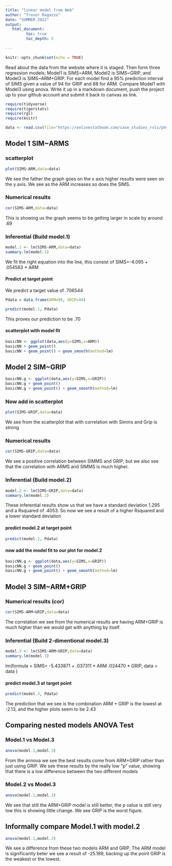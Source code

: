 ```yaml
---
title: "linear model from Web"
author: "Trevor Ragazzo"
date: "SUMMER 2022"
output:
   html_document:
         toc: true
         toc_depth: 5
        
---
```


```r
knitr::opts_chunk$set(echo = TRUE)
```

Read about the data from the website where it is staged.  Then form three regression models; Model1 is SIMS~ARM, Model2 is SIMS~GRIP, and Model3 is SIMS~ARM+GRIP. For each model find a 95% prediction interval of SIMS given a value of 94  for GRIP and 88 for ARM. Compare Model1 with Model3 using anova. Write it up in a markdown document, push the project up to your github account and submit it back to canvas as link. 

 


```r
require(tidyverse)
require(tigerstats)
require(rgl)
require(knitr)

```

```r
data <- read.csv(file="https://onlinestatbook.com/case_studies_rvls/physical_strength/data.txt",sep="",header=TRUE)  

```

## Model 1 SIM~ARMS

### scatterplot

```r
plot(SIMS~ARM,data=data)
```

We see the father the graph goes on the x axis higher results were seen on the y axis. We see as the ARM increases so does the SIMS.


### Numerical results

```r
cor(SIMS~ARM,data=data)
```

This is showing us the graph seems to be getting larger in scale by around .69

### Inferential  (Build model.1)

```r
model.1 <- lm(SIMS~ARM,data=data)
summary.lm(model.1)
```

We fit the right equation into the line, this consist of SIMS=-4.095 + .054563 * ARM


#### Predict at target point

We predict a target value of .706544

```r
Pdata = data.frame(ARM=88, GRIP=94)
```

```r
predict(model.1, Pdata)
```
This proves our prediction to be .70

#### scatterplot with model fit
  

```r
basicNN <- ggplot(data,aes(y=SIMS,x=ARM))
basicNN + geom_point()
basicNN + geom_point() + geom_smooth(method=lm)
```


## Model 2 SIM~GRIP

```r
basicNN.g <- ggplot(data,aes(y=SIMS,x=GRIP))
basicNN.g + geom_point()
basicNN.g + geom_point() + geom_smooth(method=lm)
```


### Now add in scatterplot

```r
plot(SIMS~GRIP,data=data)
```

We see from the scatterplot that with correlation with Simms and Grip is strong


### Numerical results 

```r
cor(SIMS~GRIP,data=data)
```

We see a positive correlation between SIMMS and GRIP, but we also see that the correlation with ARMS and SIMMS is much higher.


### Inferential  (Build model.2)
  
```r
model.2 <- lm(SIMS~GRIP,data=data)
summary.lm(model.2)
```

These inferential results show us that we have a standard deviation 1.295 and a Rsquared of .4053. So now we see a result of a higher Rsquared and a lower standard deviation 

#### predict model.2 at target point

```r
predict(model.2, Pdata)
```


#### now add the model fit to our plot for model.2
  
```r
basicNN.g <- ggplot(data,aes(y=SIMS,x=GRIP))
basicNN.g + geom_point()
basicNN.g + geom_point() + geom_smooth(method=lm)
```

## Model 3 SIM~ARM+GRIP

### Numerical results (cor)

```r
cor(SIMS~ARM+GRIP,data=data)
```
  
  The correlation we see from the numerical results are having ARM+GRIP is much higher than we would get with anything by itself.
  
### Inferential  (Build 2-dimentional model.3)

```r
model.3 <- lm(SIMS~ARM+GRIP,data=data)
summary.lm(model.3)
```

lm(formula = SIMS= -5.433871 + .037311 * ARM .024470 * GRIP, data = data )


#### predict model.3 at target point
  
```r
predict(model.3, Pdata)
```

The prediction that we see is the combination ARM + GRIP is the lowest at -2.13, and the higher plots seem to be 2.43 

## Comparing nested models ANOVA Test



### Model.1 vs Model.3

```r
anova(model.1,model.3)
```
From the annova we see the best results come from ARM+GRIP rather than just using GRIP. We see these results by the really low "p" value, showing that there is a low difference between the two different models

### Model.2 vs Model.3

```r
anova(model.2,model.3)
```

We see that still the ARM+GRIP model is still better, the p value is still very low this is showing little change. We see GRIP is the worst figure. 

## Informally compare Model.1 with model.2

```r
anova(model.1,model.2)
```

We see a difference from these two models ARM and GRIP, The ARM model is significantly beter we see a result of -25.189, backing up the point GRIP is the weakest or the lowest. 


